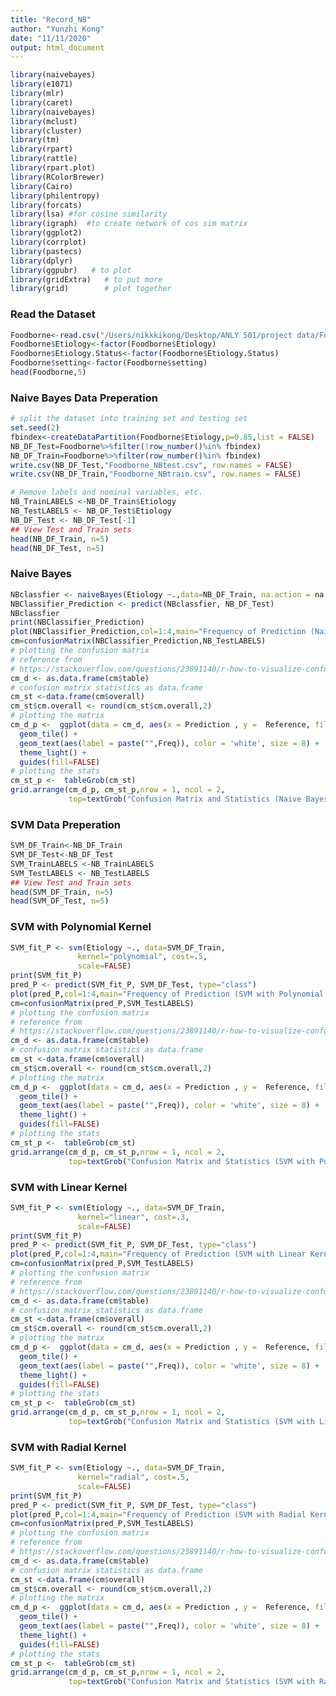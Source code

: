 ```yaml
---
title: "Record_NB"
author: "Yunzhi Kong"
date: "11/11/2020"
output: html_document
---
```


```r
library(naivebayes)
library(e1071)
library(mlr)
library(caret)
library(naivebayes)
library(mclust)
library(cluster)
library(tm)
library(rpart)
library(rattle)
library(rpart.plot)
library(RColorBrewer)
library(Cairo)
library(philentropy)
library(forcats)
library(lsa) #for cosine similarity
library(igraph)  #to create network of cos sim matrix
library(ggplot2)
library(corrplot)
library(pastecs)
library(dplyr)
library(ggpubr)   # to plot
library(gridExtra)   # to put more
library(grid)        # plot together
```


### Read the Dataset


```r
Foodborne<-read.csv("/Users/nikkkikong/Desktop/ANLY 501/project data/Foodborne_forDT.csv")
Foodborne$Etiology<-factor(Foodborne$Etiology)
Foodborne$Etiology.Status<-factor(Foodborne$Etiology.Status)
Foodborne$setting<-factor(Foodborne$setting)
head(Foodborne,5)
```

### Naive Bayes Data Preperation

```r
# split the dataset into training set and testing set
set.seed(2)
fbindex<-createDataPartition(Foodborne$Etiology,p=0.85,list = FALSE)
NB_DF_Test=Foodborne%>%filter(!row_number()%in% fbindex)
NB_DF_Train=Foodborne%>%filter(row_number()%in% fbindex)
write.csv(NB_DF_Test,"Foodborne_NBtest.csv", row.names = FALSE)
write.csv(NB_DF_Train,"Foodborne_NBtrain.csv", row.names = FALSE)

# Remove labels and nominal variables, etc.
NB_TrainLABELS <-NB_DF_Train$Etiology
NB_TestLABELS <- NB_DF_Test$Etiology
NB_DF_Test <- NB_DF_Test[-1] 
## View Test and Train sets
head(NB_DF_Train, n=5)
head(NB_DF_Test, n=5)
```

### Naive Bayes 

```r
NBclassfier <- naiveBayes(Etiology ~.,data=NB_DF_Train, na.action = na.pass)
NBClassifier_Prediction <- predict(NBclassfier, NB_DF_Test)
NBclassfier
print(NBClassifier_Prediction)
plot(NBClassifier_Prediction,col=1:4,main="Frequency of Prediction (Naive Bayes)")
cm=confusionMatrix(NBClassifier_Prediction,NB_TestLABELS)
# plotting the confusion matrix
# reference from 
# https://stackoverflow.com/questions/23891140/r-how-to-visualize-confusion-matrix-using-the-caret-package/42940553
cm_d <- as.data.frame(cm$table)
# confusion matrix statistics as data.frame
cm_st <-data.frame(cm$overall)
cm_st$cm.overall <- round(cm_st$cm.overall,2)
# plotting the matrix
cm_d_p <-  ggplot(data = cm_d, aes(x = Prediction , y =  Reference, fill = Freq))+
  geom_tile() +
  geom_text(aes(label = paste("",Freq)), color = 'white', size = 8) +
  theme_light() +
  guides(fill=FALSE) 
# plotting the stats
cm_st_p <-  tableGrob(cm_st)
grid.arrange(cm_d_p, cm_st_p,nrow = 1, ncol = 2, 
             top=textGrob("Confusion Matrix and Statistics (Naive Bayes)",gp=gpar(fontsize=15,font=1)))
```

### SVM Data Preperation 

```r
SVM_DF_Train<-NB_DF_Train
SVM_DF_Test<-NB_DF_Test
SVM_TrainLABELS <-NB_TrainLABELS
SVM_TestLABELS <- NB_TestLABELS
## View Test and Train sets
head(SVM_DF_Train, n=5)
head(SVM_DF_Test, n=5)
```


### SVM with Polynomial Kernel

```r
SVM_fit_P <- svm(Etiology ~., data=SVM_DF_Train, 
               kernel="polynomial", cost=.5, 
               scale=FALSE)
print(SVM_fit_P)
pred_P <- predict(SVM_fit_P, SVM_DF_Test, type="class")
plot(pred_P,col=1:4,main="Frequency of Prediction (SVM with Polynomial Kernel)")
cm=confusionMatrix(pred_P,SVM_TestLABELS)
# plotting the confusion matrix
# reference from 
# https://stackoverflow.com/questions/23891140/r-how-to-visualize-confusion-matrix-using-the-caret-package/42940553
cm_d <- as.data.frame(cm$table)
# confusion matrix statistics as data.frame
cm_st <-data.frame(cm$overall)
cm_st$cm.overall <- round(cm_st$cm.overall,2)
# plotting the matrix
cm_d_p <-  ggplot(data = cm_d, aes(x = Prediction , y =  Reference, fill = Freq))+
  geom_tile() +
  geom_text(aes(label = paste("",Freq)), color = 'white', size = 8) +
  theme_light() +
  guides(fill=FALSE) 
# plotting the stats
cm_st_p <-  tableGrob(cm_st)
grid.arrange(cm_d_p, cm_st_p,nrow = 1, ncol = 2, 
             top=textGrob("Confusion Matrix and Statistics (SVM with Polynomial Kernel)",gp=gpar(fontsize=15,font=1)))
```

### SVM with Linear Kernel

```r
SVM_fit_P <- svm(Etiology ~., data=SVM_DF_Train, 
               kernel="linear", cost=.3, 
               scale=FALSE)
print(SVM_fit_P)
pred_P <- predict(SVM_fit_P, SVM_DF_Test, type="class")
plot(pred_P,col=1:4,main="Frequency of Prediction (SVM with Linear Kernel)")
cm=confusionMatrix(pred_P,SVM_TestLABELS)
# plotting the confusion matrix
# reference from 
# https://stackoverflow.com/questions/23891140/r-how-to-visualize-confusion-matrix-using-the-caret-package/42940553
cm_d <- as.data.frame(cm$table)
# confusion matrix statistics as data.frame
cm_st <-data.frame(cm$overall)
cm_st$cm.overall <- round(cm_st$cm.overall,2)
# plotting the matrix
cm_d_p <-  ggplot(data = cm_d, aes(x = Prediction , y =  Reference, fill = Freq))+
  geom_tile() +
  geom_text(aes(label = paste("",Freq)), color = 'white', size = 8) +
  theme_light() +
  guides(fill=FALSE) 
# plotting the stats
cm_st_p <-  tableGrob(cm_st)
grid.arrange(cm_d_p, cm_st_p,nrow = 1, ncol = 2, 
             top=textGrob("Confusion Matrix and Statistics (SVM with Linear Kernel)",gp=gpar(fontsize=15,font=1)))
```





### SVM with Radial Kernel

```r
SVM_fit_P <- svm(Etiology ~., data=SVM_DF_Train, 
               kernel="radial", cost=.5, 
               scale=FALSE)
print(SVM_fit_P)
pred_P <- predict(SVM_fit_P, SVM_DF_Test, type="class")
plot(pred_P,col=1:4,main="Frequency of Prediction (SVM with Radial Kernel)")
cm=confusionMatrix(pred_P,SVM_TestLABELS)
# plotting the confusion matrix
# reference from 
# https://stackoverflow.com/questions/23891140/r-how-to-visualize-confusion-matrix-using-the-caret-package/42940553
cm_d <- as.data.frame(cm$table)
# confusion matrix statistics as data.frame
cm_st <-data.frame(cm$overall)
cm_st$cm.overall <- round(cm_st$cm.overall,2)
# plotting the matrix
cm_d_p <-  ggplot(data = cm_d, aes(x = Prediction , y =  Reference, fill = Freq))+
  geom_tile() +
  geom_text(aes(label = paste("",Freq)), color = 'white', size = 8) +
  theme_light() +
  guides(fill=FALSE) 
# plotting the stats
cm_st_p <-  tableGrob(cm_st)
grid.arrange(cm_d_p, cm_st_p,nrow = 1, ncol = 2, 
             top=textGrob("Confusion Matrix and Statistics (SVM with Radial Kernel)",gp=gpar(fontsize=15,font=1)))
```








